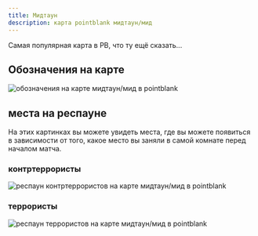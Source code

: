 ```yaml
---
title: Мидтаун
description: карта pointblank мидтаун/мид
---
```


Самая популярная карта в PB, что ту ещё сказать...

## Обозначения на карте

<Image src={map} alt="обозначения на карте мидтаун/мид в pointblank" />

## места на респауне

На этих картинках вы можете увидеть места, где вы можете появиться в зависимости от того, какое место вы заняли в самой комнате перед началом матча.

### контртеррористы

<Image src={ctRespStartPos} alt="респаун контртеррористов на карте мидтаун/мид в pointblank" />

### террористы

<Image src={tRespStartPos} alt="респаун террористов на карте мидтаун/мид в pointblank" />

